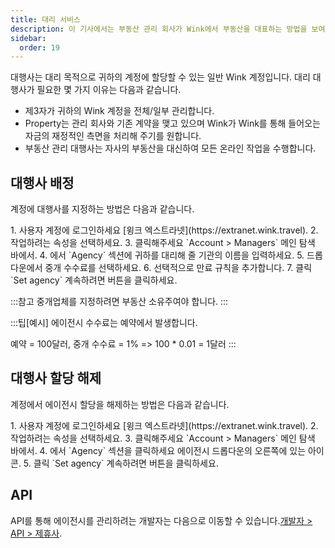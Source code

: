 ```yaml
---
title: 대리 서비스
description: 이 기사에서는 부동산 관리 회사가 Wink에서 부동산을 대표하는 방법을 보여줍니다.
sidebar:
  order: 19
---
```


대행사는 대리 목적으로 귀하의 계정에 할당할 수 있는 일반 Wink 계정입니다. 대리 대행사가 필요한 몇 가지 이유는 다음과 같습니다.

* 제3자가 귀하의 Wink 계정을 전체/일부 관리합니다.
* Property는 관리 회사와 기존 계약을 맺고 있으며 Wink가 Wink를 통해 들어오는 자금의 재정적인 측면을 처리해 주기를 원합니다.
* 부동산 관리 대행사는 자사의 부동산을 대신하여 모든 온라인 작업을 수행합니다.

## 대행사 배정

계정에 대행사를 지정하는 방법은 다음과 같습니다.

<Steps>
  1. 사용자 계정에 로그인하세요 [윙크 엑스트라넷](https://extranet.wink.travel).
  2. 작업하려는 속성을 선택하세요.
  3. 클릭해주세요 `Account > Managers` 메인 탐색 바에서.
  4. 에서 `Agency` 섹션에 귀하를 대리해 줄 기관의 이름을 입력하세요.
  5. 드롭다운에서 중개 수수료를 선택하세요.
  6. 선택적으로 만료 규칙을 추가합니다.
  7. 클릭 `Set agency` 계속하려면 버튼을 클릭하세요.
</Steps>


:::참고
중개업체를 지정하려면 부동산 소유주여야 합니다.
:::

:::팁\[예시]
에이전시 수수료는 예약에서 발생합니다.

예약 = 100달러, 중개 수수료 = 1% => 100 \* 0.01 = 1달러
:::

## 대행사 할당 해제

계정에서 에이전시 할당을 해제하는 방법은 다음과 같습니다.

<Steps>
  1. 사용자 계정에 로그인하세요 [윙크 엑스트라넷](https://extranet.wink.travel).
  2. 작업하려는 속성을 선택하세요.
  3. 클릭해주세요 `Account > Managers` 메인 탐색 바에서.
  4. 에서 `Agency` 섹션을 클릭하세요 <Badge text="x" variant="danger" size="small" /> 에이전시 드롭다운의 오른쪽에 있는 아이콘.
  5. 클릭 `Set agency` 계속하려면 버튼을 클릭하세요.
</Steps>


## API

API를 통해 에이전시를 관리하려는 개발자는 다음으로 이동할 수 있습니다.[개발자 > API > 제휴사](/developers/apis/#affiliate-api).

